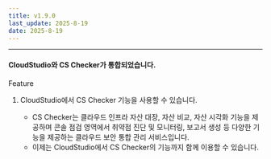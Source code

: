 ```yaml
---
title: v1.9.0
last_update: 2025-8-19
date: 2025-8-19
---
```



<hr />

#### CloudStudio와 CS Checker가 통합되었습니다.

<div className={styles.releaseWrap} >
<div className={styles.tag} data-type="feature">
    Feature
</div>

1. CloudStudio에서 CS Checker 기능을 사용할 수 있습니다.

    - CS Checker는 클라우드 인프라 자산 대장, 자산 비교, 자산 시각화 기능을 제공하며
      콘솔 점검 영역에서 취약점 진단 및 모니터링, 보고서 생성 등 다양한 기능을 제공하는 클라우드 보안 통합 관리 서비스입니다.
    - 이제는 CloudStudio에서 CS Checker의 기능까지 함께 이용할 수 있습니다.

</div>
<br/>
